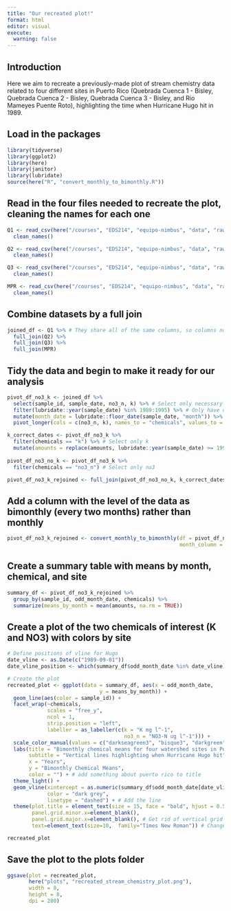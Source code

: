 ```yaml
---
title: "Our recreated plot!"
format: html
editor: visual
execute:
  warning: false
---
```


## Introduction

Here we aim to recreate a previously-made plot of stream chemistry data related to four different sites in Puerto Rico (Quebrada Cuenca 1 - Bisley, Quebrada Cuenca 2 - Bisley, Quebrada Cuenca 3 - Bisley, and Rio Mameyes Puente Roto), highlighting the time when Hurricane Hugo hit in 1989.

## Load in the packages

```r
library(tidyverse)
library(ggplot2)
library(here)
library(janitor)
library(lubridate)
source(here("R", "convert_monthly_to_bimonthly.R"))
```

## Read in the four files needed to recreate the plot, cleaning the names for each one

```r
Q1 <- read_csv(here("/courses", "EDS214", "equipo-nimbus", "data", "raw-data", "QuebradaCuenca1-Bisley.csv")) %>%
  clean_names()

Q2 <- read_csv(here("/courses", "EDS214", "equipo-nimbus", "data", "raw-data", "QuebradaCuenca2-Bisley.csv")) %>%
  clean_names()

Q3 <- read_csv(here("/courses", "EDS214", "equipo-nimbus", "data", "raw-data", "QuebradaCuenca3-Bisley.csv")) %>%
  clean_names()

MPR <- read_csv(here("/courses", "EDS214", "equipo-nimbus", "data", "raw-data", "RioMameyesPuenteRoto.csv")) %>%
  clean_names()
```

## Combine datasets by a full join

```r
joined_df <- Q1 %>% # They share all of the same columns, so columns not specified
  full_join(Q2) %>%
  full_join(Q3) %>%
  full_join(MPR)
```

## Tidy the data and begin to make it ready for our analysis

```r
pivot_df_no3_k <- joined_df %>%
  select(sample_id, sample_date, no3_n, k) %>% # Select only necessary columns
  filter(lubridate::year(sample_date) %in% 1989:1995) %>% # Only have data from 1989-1995
  mutate(month_date = lubridate::floor_date(sample_date, "month")) %>% # Make data from the day level to the month level
  pivot_longer(cols = c(no3_n, k), names_to = "chemicals", values_to = "amounts") # Make the two chemical names in a column and values in another

k_correct_dates <- pivot_df_no3_k %>%
  filter(chemicals == "k") %>% # Select only k
  mutate(amounts = replace(amounts, lubridate::year(sample_date) >= 1993, as.numeric("NA"))) # Make anything after 1993 NAs so no values plot, to roughly match the plot we are recreating
  
pivot_df_no3_no_k <- pivot_df_no3_k %>%
  filter(chemicals == "no3_n") # Select only no3

pivot_df_no3_k_rejoined <- full_join(pivot_df_no3_no_k, k_correct_dates) # Combine refined k data with the no3 data
```

## Add a column with the level of the data as bimonthly (every two months) rather than monthly

```r
pivot_df_no3_k_rejoined <- convert_monthly_to_bimonthly(df = pivot_df_no3_k_rejoined, 
                                                        month_column = month_date) 
```

## Create a summary table with means by month, chemical, and site

```r
summary_df <- pivot_df_no3_k_rejoined %>%
  group_by(sample_id, odd_month_date, chemicals) %>%
  summarize(means_by_month = mean(amounts, na.rm = TRUE))
```

## Create a plot of the two chemicals of interest (K and NO3) with colors by site

```r
# Define positions of vline for Hugo
date_vline <- as.Date(c("1989-09-01"))    
date_vline_position <- which(summary_df$odd_month_date %in% date_vline)

# Create the plot
recreated_plot <- ggplot(data = summary_df, aes(x = odd_month_date, 
                              y = means_by_month)) +
  geom_line(aes(color = sample_id)) +
  facet_wrap(~chemicals,
             scales = "free_y",
             ncol = 1,
             strip.position = "left", 
             labeller = as_labeller(c(k = "K mg l^-1", 
                                      no3_n = "NO3-N ug l^-1"))) +
  scale_color_manual(values = c("darkseagreen3", "bisque3", "darkgreen", "deepskyblue3")) +
  labs(title = "Bimonthly chemical means for four watershed sites in Puerto Rico, circa the early 1990s",
       subtitle = "Vertical lines highlighting when Hurricane Hugo hit",
       x = "Years", 
       y = "Bimonthly Chemical Means", 
       color = "") + # add something about puerto rico to title
  theme_light() +
  geom_vline(xintercept = as.numeric(summary_df$odd_month_date[date_vline_position]), 
             color = "dark grey",
             linetype = "dashed") + # Add the line
  theme(plot.title = element_text(size = 15, face = "bold", hjust = 0.5),
        panel.grid.minor.x=element_blank(),
        panel.grid.major.x=element_blank(), # Get rid of vertical grid lines 
        text=element_text(size=10,  family="Times New Roman")) # Change text size and font

recreated_plot
```

## Save the plot to the plots folder

```r
ggsave(plot = recreated_plot,
       here("plots", "recreated_stream_chemistry_plot.png"),
       width = 8,
       height = 8,
       dpi = 200)
```

